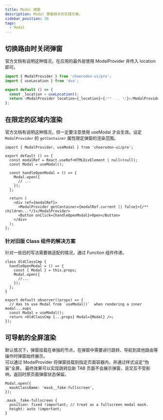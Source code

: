 ```yaml
---
title: Modal 弹窗
description: Modal 弹窗相关的实践方案。
sidebar_position: 30
tags:
  - Modal
---
```


<Author cost={4} publish="2024-1-11 23:35" update="" />

## 切换路由时关闭弹窗

官方文档有说明这种情况，在应用的最外层使用 ModalProvider 并传入 location 即可。

```js
import { ModalProvider } from 'choerodon-ui/pro';
import { useLocation } from 'dva';

export default () => {
  const _location = useLocation();
  return <ModalProvider location={_location}>{/** ... */}</ModalProvider>;
};
```

## 在限定的区域内渲染

官方文档有说明这种情况，<Emphasis>但一定要注意使用 useModal 才会生效</Emphasis>。设定 `ModalProvider` 的 `getContainer` 属性限定弹窗的渲染范围。

```tsx
import { ModalProvider, useModal } from 'choerodon-ui/pro';

export default () => {
  const modalRef = React.useRef<HTMLDivElement | null>(null);
  const Modal = useModal();

  const handleOpenModal = () => {
    Modal.open({
      // ...
    });
  };

  return (
    <div ref={modalRef}>
      <ModalProvider getContainer={modalRef.current || false}>{/** children...*/}</ModalProvider>
      <Button onClick={handleOpenModal}>Open</Button>
    </div>
  );
};
```

### 针对旧版 Class 组件的解决方案

针对一些旧的写法需要做适配的情况，通过 Function 组件传递。

```tsx
class OldClassCmp {
  handleOpenModal = () => {
    const { Modal } = this.props;
    Modal.open({
      //...
    });
  };
}

export default observer((props) => {
  // Has to use Modal from `useModal()`  when rendering a inner modal...oops
  const Modal = useModal();
  return <OldClassCmp {...props} Modal={Modal} />;
});
```

## 可导航的全屏渲染

默认情况下，弹窗挂载在单独的节点，在弹窗中需要进行跳转、导航到其他路由等操作时弹窗始终展示。<br/>
可以通过 ModalProvider 将弹窗挂载到指定页面容器内，并通过样式设定“伪装”全屏。
最终效果可以实现跳转后新 TAB 页面不会展示弹窗，且交互不受影响，返回时原页面弹窗状态保留。

```tsx
Modal.open({
  maskClassName: 'mask__fake-fullscreen',
});
```

```less
.mask__fake-fullscreen {
  position: fixed !important; // treat as a fullscreen modal mask.
  height: auto !important;
}
```
